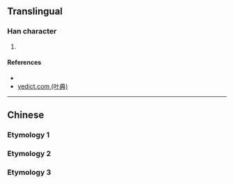 {{character info/new}}
==Translingual==

===Han character===
{{Han char|rn=85|rad=水|as=03|sn=7|four=|canj=UE|ids=⿱山水}}

# {{defn|Han|sort=水03}}

====References====
* {{Han ref|kx=0605.100|dkj=17129|dj=0999.030|hdz=31550.030|uh=6C56|ud=27734}}
* [http://yedict.com/htm/6C/6C56.htm yedict.com (叶典)]

----

==Chinese==

===Etymology 1===
{{zh-see|流|v}}

===Etymology 2===
{{zh-see|池|v}}

===Etymology 3===
{{zh-see|𣎳|v}}